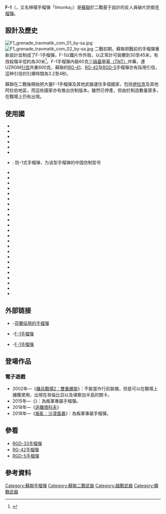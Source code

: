 {{NoteTA
|G1=Military
|G2=長度單位
|G3=Firearms
}}
{{Infobox Weapon
|name= F-1手榴彈
|image= File:F1 grenade DoD.jpg
|image_size= 300px
|caption=
|origin= {{USSR}}
|type= [[手榴彈|手榴彈]]
<!-- Type selection -->
|is_ranged=
|is_bladed=
|is_explosive=yes
|is_artillery=
|is_vehicle=
<!-- Service history -->
|service= 1941年—
|used_by= [[蘇聯|蘇聯]]、[[俄罗斯|俄罗斯]]、<br />大量其他國家
|wars= [[二戰|二戰]]<br/>[[蘇德戰爭|蘇德戰爭]]<br/>[[繼續戰爭|繼續戰爭]]<br/>[[日蘇戰爭|日蘇戰爭]]<br/>多次[[中東戰爭|中東戰爭]]<br/>[[韓戰|韓戰]]<br/>[[越戰|越戰]]<br/>[[老撾內戰|老撾內戰]]<br/>[[柬埔寨內戰|柬埔寨內戰]]<br/>[[南非邊境戰爭|南非邊境戰爭]]<br>[[羅德西亞叢林戰爭|羅德西亞叢林戰爭]]<br>[[柬越戰爭|柬越戰爭]]<br>[[安哥拉內戰|安哥拉內戰]]<br>[[乍得－利比亞衝突|乍得－利比亞衝突]]<br>[[阿富汗戰爭_(1978年至今)|阿富汗內戰]]<br/>[[阿富汗戰爭_(1979年)|1979年阿富汗戰爭]]<br/>[[中越戰爭|中越戰爭]]<br/>[[两伊战争|两伊战争]]<br>[[兩山輪戰|兩山輪戰]]<br/>[[納戈爾諾-卡拉巴赫戰爭|納戈爾諾-卡拉巴赫戰爭]]<br>[[喬治亞－奧塞提亞衝突|格魯吉亞－奥塞梯衝突]]<br>{{tsl|en|Thai–Laotian Border War|泰寮邊境戰爭}}<br>[[海灣戰爭|海灣戰爭]]<br/>[[格魯吉亞內戰|格魯吉亞內戰]]<br>[[第一次南奧塞提亞戰爭|1991年南奥塞梯戰爭]]<br>[[第一次車臣戰爭|第一次車臣戰爭]]<br>[[奥塞梯－印古什戰爭|奥塞梯－印古什戰爭]]<br>[[塔吉克內戰|塔吉克內戰]]<br>[[1992年阿布哈茲戰爭|1992年阿布哈茲戰爭]]<br>[[聶斯特河沿岸戰爭|聶斯特河沿岸戰爭]]<br>[[索馬里內戰|索馬里內戰]]<br/>[[第二次車臣戰爭|第二次車臣戰爭]]<br>[[達吉斯坦戰爭|達吉斯坦戰爭]]<br>[[阿富汗戰爭_(2001年)|2001年阿富汗戰爭]]<br>[[伊拉克战争|伊拉克战争]]<br>[[北高加索叛亂|北高加索叛亂]]<br>[[2011年利比亚内战|2011年利比亚内战]]<br>[[叙利亚内战|叙利亚内战]]<br>[[伊拉克内战|伊拉克内战]]<br>[[马里北部冲突|马里北部冲突]]<br>[[南蘇丹內戰|南蘇丹內戰]]<br>[[顿巴斯战争|顿巴斯战争]]<br>[[第二次利比亞內戰|第二次利比亞內戰]]<br>[[也门内战_(2014年至今)|也门内战 (2014年至今)]]<br>[[2022年俄羅斯入侵烏克蘭|2022年俄羅斯入侵烏克蘭]]
<!-- Production history -->
|designer=
|design_date= 二戰初期
|manufacturer=
|production_date=
|number=
|variants=
<!-- General specifications -->
|weight= 600克
|length= 130毫米
|part_length=
|crew=
<!-- Ranged weapon specifications -->
|cartridge=
|caliber=
|action=
|rate=
|velocity=
|range=
|max_range=
|feed=
|sights=
<!-- Artillery specifications -->
|breech=
|recoil=
|carriage=
|elevation=
|traverse=
<!-- Bladed weapon specifications -->
|blade_type=
|hilt_type=
|head_type=
|haft_type=
<!-- Explosive specifications -->
|diameter= 55毫米
|filling= [[三硝基甲苯|TNT]]
|filling_weight= 60克
|detonation=
|yield=
}}

'''F-1'''（{{lang|ru|Граната Ф-1}}，又名檸檬手榴彈「limonka」）是[[蘇聯|蘇聯]]於二戰基于{{en-link|法国F1手榴弹|F1 grenade (France)}}設計的反人員破片防御[[手榴彈|手榴彈]]。

==設計及歷史==
[[File:F1_grenade_travmatik_com_01_by-sa.jpg|thumb]]
[[File:F1_grenade_travmatik_com_02_by-sa.jpg|thumb]]
二戰初期，蘇聯把戰前的手榴彈重新設計並制成了F-1手榴彈，F-1以鐵片作外殼，以正常計可拋擲到30至45米，有效殺傷半徑約為30米<ref>{{Cite web |url=http://armor.kiev.ua/army/hist/f-1.shtml |title=armor.kiev.ua - F-1 |accessdate=2007-10-07 |archive-date=2007-05-20 |archive-url=https://web.archive.org/web/20070520063151/http://armor.kiev.ua/army/hist/f-1.shtml |dead-url=no }}</ref>。F-1手榴彈內裝60克[[三硝基甲苯|三硝基甲苯（TNT）]]炸藥，連UZRGM[[引信|引信]]共重600克，蘇聯的[[RG-41|RG-41]]、[[RG-42手榴彈|RG-42]]及[[RGD-5手榴彈|RGD-5]]手榴彈亦有採用引信，這种引信的引爆時間為3.2至4秒。

蘇聯在二戰後開始把大量F-1手榴彈及其他武器運住多個國家，包括[[伊拉克|伊拉克]]及其他阿拉伯地區，而這些國家亦有推出仿制版本。雖然已停產，但由於制造數量眾多，在戰場上仍有出現。

== 使用國 ==
* {{flag|Abkhazia}}
* {{flag|Armenia}}
* {{flag|Azerbaijan}}
* {{flag|Belarus}}
* {{flag|Bulgaria}}
* {{flag|Cambodia}}
* {{flag|PRC}}: 防-1式手榴弹，为该型手榴弹的中国仿制型号
* {{flag|Cuba}}
* {{flag|Donetsk People's Republic}}
* {{flag|Estonia}}
* {{flag|Georgia}}
* {{flag|Kazakhstan}}
* {{flag|Kyrgyzstan}}
* {{flag|Iraq}}
* {{flag|Laos}}
* {{flag|Latvia}}
* {{flag|Lithuania}}
* {{flag|Lugansk People's Republic}}
* {{flag|Moldova}}
* {{flag|Mongolia}}
* {{flag|North Korea}}
* {{flag|Poland}}
* {{flag|Romania}}
* {{flag|Russian Federation}}
* {{flag|Soviet Union}}
* {{flag|Syria}}
* {{flag|Tajikistan}}
* {{flag|Turkmenistan}}
* {{flag|Ukraine}}
* {{flag|Uzbekistan}}
* {{flag|Vietnam}}

==外部链接==
*{{en}}-[http://www.saunalahti.fi/~junkyard/grenades.html 芬蘭採用的手榴彈]{{Wayback|url=http://www.saunalahti.fi/~junkyard/grenades.html |date=20151107055830 }}
*{{ru}}-[https://web.archive.org/web/20070224071932/http://www.shooter.com.ua/Usylyvaia_mosch/Hranata_F_11.html F-1手榴彈]
*{{ru}}-[http://armor.kiev.ua/army/hist/f-1.shtml  F-1手榴彈]{{Wayback|url=http://armor.kiev.ua/army/hist/f-1.shtml |date=20070520063151 }}

==登場作品==
=== 電子遊戲 ===
* 2002年—《[[傭兵戰場2：雙重螺旋|傭兵戰場2：雙重螺旋]]》：不能當作行前裝備，但是可以在戰場上擄獲使用，出現在哥倫比亞以及堪察加半島的關卡。
* 2015年—《{{tsl|en|Squad (video game)|小隊 (電子遊戲)|小隊}}》：為叛軍專屬手榴彈。
* 2018年—《[[逃離塔科夫|逃離塔科夫]]》
* 2018年—《[[叛亂：沙漠風暴|叛亂：沙漠風暴]]》：為叛軍專屬手榴彈。

== 參看 ==
* [[RGD-33手榴彈|RGD-33手榴彈]]
* [[RG-42手榴彈|RG-42手榴彈]]
* [[RGD-5手榴彈|RGD-5手榴彈]]

==參考資料==
{{Reflist}}

{{二戰蘇聯步兵槍械}}

[[Category:蘇聯手榴彈|Category:蘇聯手榴彈]]
[[Category:蘇聯二戰武器|Category:蘇聯二戰武器]]
[[Category:越戰武器|Category:越戰武器]]
[[Category:韓戰武器|Category:韓戰武器]]